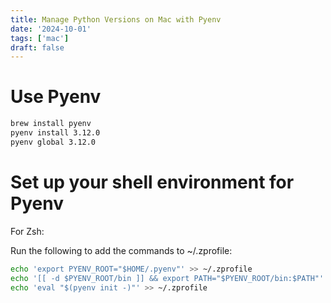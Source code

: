 ```yaml
---
title: Manage Python Versions on Mac with Pyenv
date: '2024-10-01'
tags: ['mac']
draft: false
---
```


# Use Pyenv

```bash
brew install pyenv
pyenv install 3.12.0
pyenv global 3.12.0
```

# Set up your shell environment for Pyenv
For Zsh:

Run the following to add the commands to ~/.zprofile:

```bash
echo 'export PYENV_ROOT="$HOME/.pyenv"' >> ~/.zprofile
echo '[[ -d $PYENV_ROOT/bin ]] && export PATH="$PYENV_ROOT/bin:$PATH"' >> ~/.zprofile
echo 'eval "$(pyenv init -)"' >> ~/.zprofile
```
